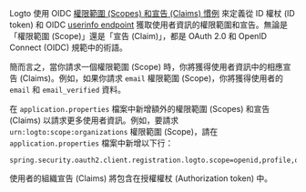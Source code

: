 
Logto 使用 OIDC [權限範圍 (Scopes) 和宣告 (Claims) 慣例](https://openid.net/specs/openid-connect-core-1_0.html#Claims) 來定義從 ID 權杖 (ID token) 和 OIDC <a href="https://openid.net/specs/openid-connect-core-1_0.html#UserInfo">userinfo endpoint</a> 獲取使用者資訊的權限範圍和宣告。無論是「權限範圍 (Scope)」還是「宣告 (Claim)」，都是 OAuth 2.0 和 OpenID Connect (OIDC) 規範中的術語。

簡而言之，當你請求一個權限範圍 (Scope) 時，你將獲得使用者資訊中的相應宣告 (Claims)。例如，如果你請求 `email` 權限範圍 (Scope)，你將獲得使用者的 `email` 和 `email_verified` 資料。

<ScopeClaimList />

在 `application.properties` 檔案中新增額外的權限範圍 (Scopes) 和宣告 (Claims) 以請求更多使用者資訊。例如，要請求 `urn:logto:scope:organizations` 權限範圍 (Scope)，請在 `application.properties` 檔案中新增以下行：

```properties title="application.properties"
spring.security.oauth2.client.registration.logto.scope=openid,profile,offline_access,urn:logto:scope:organizations
```

使用者的組織宣告 (Claims) 將包含在授權權杖 (Authorization token) 中。
